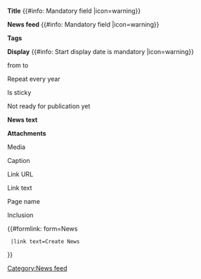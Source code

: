 <includeonly>
{{{info|page name=News_{{#timel: YmdHis}} }}}
{{{for template|News}}}
<div class="formtable">
<p>'''Title''' {{#info: Mandatory field |icon=warning}}</p>
<p>{{{field|Title|input type=text with autocomplete|values from property=News title|remote autocompletion|class=form-control|mandatory}}}</p>

<p>'''News feed''' {{#info: Mandatory field |icon=warning}}</p>
<p>{{{field|News type|input type=dropdown|property=News type|class=form-control|mandatory}}}</p>

<p>'''Tags'''</p>
<p>{{{field|Tags|input type=tokens|values from property=Tag|list|delimiter=,}}}</p>

<p>'''Display''' {{#info: Start display date is mandatory |icon=warning}}</p>
<p>from {{{field|Start display date|input type=datepicker|mandatory|default={{#timel:Y/m/d|now}} }}} to {{{field|End display date|input type=datepicker|default={{#timel:Y/m/d|now + 30 days}} }}}</p>
<p>{{{field|Is annual|input type=checkbox|default=No}}} Repeat every year</p>
<p>{{{field|Is sticky|input type=checkbox|default=No}}} Is sticky</p>
<p>{{{field|Is hidden|input type=checkbox|default=Yes}}} Not ready for publication yet</p>

<p>'''News text'''<p>
<p>{{{field|News text|input type=textarea|rows=10|class=form-control|editor=visualeditor}}}

<p>'''Attachments'''</p>
<p>{{{field|Attachments|holds template}}}
</div>
{{{end template}}}

{{{standard input|summary}}}

{{{standard input|minor edit}}} {{{standard input|watch}}}

{{{standard input|save}}} {{{standard input|preview}}} {{{standard input|changes}}} {{{standard input|cancel}}}

{{{for template|Attachments|multiple|add button text=Add attachment|embed in field=News[Attachments]}}}
<p>{{{field|Media type|input type=radiobutton|values=Image,File,URL,Wiki page|default=Image|mandatory|show on select=Image=>media-type-image;File=>media-type-image;URL=>media-type-url;Wiki page=>media-type-wiki}}}</p>
<div id="media-type-image">
<p>Media</p>
<p>{{{field|Media|uploadable|class=form-control}}}</p>

<p>Caption</p>
<p>{{{field|Caption|input type=text|class=form-control}}}</p>
</div>
<div id="media-type-url">
<p>Link URL</p>
<p>{{{field|Link URL|input type=text|class=form-control}}}</p>

<p>Link text</p>
<p>{{{field|Link text|input type=text|class=form-control}}}</p>
</div>
<div id="media-type-wiki">
<p>Page name</p>
<p>{{{field|Wiki page|input type=text|class=form-control}}}</p>

<p>Inclusion</p>
<p>{{{field|Inclusion|input type=radiobutton|values=Link,Embed|default=Link|mandatory}}}</p>
</div>

{{{end template}}}
</includeonly><noinclude>
{{#formlink: form=News
  |link text=<span class="btn btn-primary">Create News</span>
}}  
[[Category:News feed]]
</noinclude>
